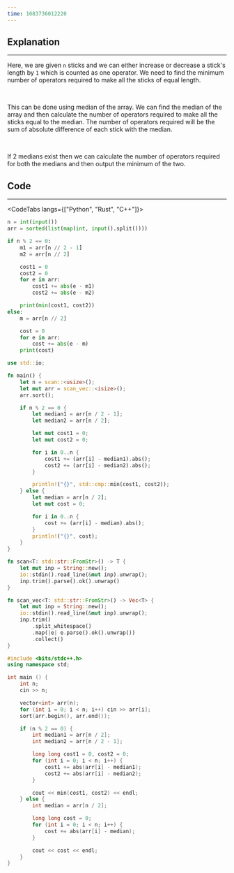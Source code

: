 ```yaml
---
time: 1683736012220
---
```


## Explanation

<hr />

Here, we are given `n` sticks and we can either increase or decrease a stick's length by `1` which is counted as one operator. We need to find the minimum number of operators required to make all the sticks of equal length.

<br />

This can be done using median of the array. We can find the median of the array and then calculate the number of operators required to make all the sticks equal to the median. The number of operators required will be the sum of absolute difference of each stick with the median.

<br />

If 2 medians exist then we can calculate the number of operators required for both the medians and then output the minimum of the two.

## Code

<hr />

<CodeTabs langs={["Python", "Rust", "C++"]}>

```python
n = int(input())
arr = sorted(list(map(int, input().split())))

if n % 2 == 0:
    m1 = arr[n // 2 - 1]
    m2 = arr[n // 2]

    cost1 = 0
    cost2 = 0
    for e in arr:
        cost1 += abs(e - m1)
        cost2 += abs(e - m2)

    print(min(cost1, cost2))
else:
    m = arr[n // 2]

    cost = 0
    for e in arr:
        cost += abs(e - m)
    print(cost)
```

```rust
use std::io;

fn main() {
    let n = scan::<usize>();
    let mut arr = scan_vec::<isize>();
    arr.sort();

    if n % 2 == 0 {
        let median1 = arr[n / 2 - 1];
        let median2 = arr[n / 2];

        let mut cost1 = 0;
        let mut cost2 = 0;

        for i in 0..n {
            cost1 += (arr[i] - median1).abs();
            cost2 += (arr[i] - median2).abs();
        }

        println!("{}", std::cmp::min(cost1, cost2));
    } else {
        let median = arr[n / 2];
        let mut cost = 0;

        for i in 0..n {
            cost += (arr[i] - median).abs();
        }
        println!("{}", cost);
    }
}

fn scan<T: std::str::FromStr>() -> T {
    let mut inp = String::new();
    io::stdin().read_line(&mut inp).unwrap();
    inp.trim().parse().ok().unwrap()
}

fn scan_vec<T: std::str::FromStr>() -> Vec<T> {
    let mut inp = String::new();
    io::stdin().read_line(&mut inp).unwrap();
    inp.trim()
        .split_whitespace()
        .map(|e| e.parse().ok().unwrap())
        .collect()
}
```

```cpp
#include <bits/stdc++.h>
using namespace std;

int main () {
    int n;
    cin >> n;

    vector<int> arr(n);
    for (int i = 0; i < n; i++) cin >> arr[i];
    sort(arr.begin(), arr.end());

    if (n % 2 == 0) {
        int median1 = arr[n / 2];
        int median2 = arr[n / 2 - 1];

        long long cost1 = 0, cost2 = 0;
        for (int i = 0; i < n; i++) {
            cost1 += abs(arr[i] - median1);
            cost2 += abs(arr[i] - median2);
        }

        cout << min(cost1, cost2) << endl;
    } else {
        int median = arr[n / 2];

        long long cost = 0;
        for (int i = 0; i < n; i++) {
            cost += abs(arr[i] - median);
        }

        cout << cost << endl;
    }
}
```

</CodeTabs>
